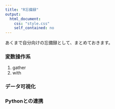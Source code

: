 ```yaml
---
title: "R忘備録"
output:
  html_document:
    css: "style.css"
    self_contained: no
---
```


あくまで自分向けの忘備録として、まとめておきます。

### 変数操作系

1. gather
1. with


### データ可視化


### Pythonとの連携

